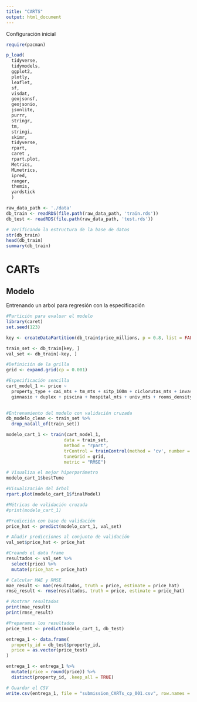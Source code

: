 ```yaml
---
title: "CARTS"
output: html_document
---
```


Configuración inicial

```r

require(pacman)

p_load(
  tidyverse,
  tidymodels,
  ggplot2,
  plotly,
  leaflet,
  sf,
  visdat,
  geojsonsf,
  geojsonio,
  jsonlite,
  purrr,
  stringr,
  tm,
  stringi,
  skimr,
  tidyverse, 
  rpart, 
  caret ,  
  rpart.plot, 
  Metrics, 
  MLmetrics, 
  ipred,  
  ranger, 
  themis,
  yardstick
  )

raw_data_path <- './data'
db_train <- readRDS(file.path(raw_data_path, 'train.rds'))
db_test <- readRDS(file.path(raw_data_path, 'test.rds'))

# Verificando la estructura de la base de datos 
str(db_train)  
head(db_train)
summary(db_train)

```

# CARTs

## Modelo

Entrenando un arbol para regresión con la especificación

```r

#Partición para evaluar el modelo 
library(caret)
set.seed(123)

key <- createDataPartition(db_train$price_millions, p = 0.8, list = FALSE)

train_set <- db_train[key, ]
val_set <- db_train[-key, ]


```

```r
#Definición de la grilla 
grid <- expand.grid(cp = 0.001)

#Especificación sencilla 
cart_model_1 <- price ~ 
  property_type + cai_mts + tm_mts + sitp_100m + ciclorutas_mts + invasiones_100m +   median_m2  + parqueaderos + parque + avenidas  + 
  gimnasio + duplex + piscina + hospital_mts + univ_mts + rooms_density + transport_score
  

#Entrenamiento del modelo con validación cruzada
db_modelo_clean <- train_set %>% 
  drop_na(all_of(train_set))

modelo_cart_1 <- train(cart_model_1,
                      data = train_set,
                      method = "rpart", 
                      trControl = trainControl(method = 'cv', number = 5),
                      tuneGrid = grid,
                      metric = "RMSE")

# Visualiza el mejor hiperparámetro
modelo_cart_1$bestTune

#Visualización del árbol 
rpart.plot(modelo_cart_1$finalModel)

#Métricas de validación cruzada
#print(modelo_cart_1)

```

```r
#Predicción con base de validación 
price_hat <- predict(modelo_cart_1, val_set)

# Añadir predicciones al conjunto de validación
val_set$price_hat <- price_hat

#Creando el data frame
resultados <- val_set %>%
  select(price) %>%
  mutate(price_hat = price_hat)

# Calcular MAE y RMSE
mae_result <- mae(resultados, truth = price, estimate = price_hat)
rmse_result <- rmse(resultados, truth = price, estimate = price_hat)

# Mostrar resultados
print(mae_result)
print(rmse_result)

#Preparamos los resultados
price_test <- predict(modelo_cart_1, db_test)

entrega_1 <- data.frame(
  property_id = db_test$property_id,
  price = as.vector(price_test) 
)

entrega_1 <- entrega_1 %>%
  mutate(price = round(price)) %>%
  distinct(property_id, .keep_all = TRUE)

# Guardar el CSV
write.csv(entrega_1, file = "submission_CARTs_cp_001.csv", row.names = FALSE)
```
